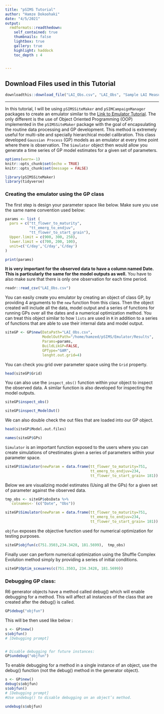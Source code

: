 ```yaml
---
title: "pSIMS Tutorial"
author: "Hamze Dokoohaki"
date: "4/5/2021"
output:
  rmdformats::readthedown:
    self_contained: true
    thumbnails: false
    lightbox: true
    gallery: true
    highlight: haddock
    toc_depth : 4
    

---
```



## Download Files used in this Tutorial

```r
downloadthis::download_file("LAI_Obs.csv", "LAI_Obs", "Sample LAI Measurments", button_type = "primary")
```

***

In this tutorial, I will be using `pSIMSSiteMaker` and `pSIMCampaignManager` packages to create an emulator similar to the  [Link to Emulator Tutorial](http://192.17.59.89:3838/pSIMSEmulator/). The only different is the use of Object Oriented Programming (OOP) implemented in the `pSIMSSiteMaker` package with the goal of encapsulating the routine data processing and GP development. This method is extremely useful for multi-site and specially hierarchical model calibration. This class developed `Gaussian Process` (GP) models as an emulator at every time point where there is observation. The `Simulator` object then would allow you generate a time series of GP model estimates for a given set of parameters. 

```r
options(warn=-1)
knitr::opts_chunk$set(echo = TRUE)
knitr::opts_chunk$set(message = FALSE)
```



```r
library(pSIMSSiteMaker)
library(tidyverse)
```

### Creating the emulator using the GP class

The first step is design your parameter space like below. Make sure you use the same name convention used below:

```r
params <- list (
  pars = c("tt_flower_to_maturity",
           "tt_emerg_to_endjuv",
           "tt_flower_to_start_grain"),
  Upper.limit = c(900, 300, 250),
  lower.limit = c(700, 200, 100),
  unit=c('C/day','C/day','C/day')
)

print(params)
```


**It is very important for the observed data to have a column named Date. This is particularly the same for the model outputs as well.** You have to also make sure that there is only one observation for each time period.

```r
readr::read_csv("LAI_Obs.csv")
```

You can easily create you emulator by creating an object of class GP, by providing 4 arguments to the `new` function from this class. Then the object created will include all the data, model output and a series of functions for running GPs over all the dates and a numerical optimization method. You can treat this object similar to how `lists` are used in `R` in addition to a series of functions that are able to use their internal data and model output.

```r

siteGP <- GP$new(DataPath="LAI_Obs.csv",
                 ModelOutPath="/home/hamzed/pSIMS/Emulator/Results",
                 Params=params,
                 BuildLikGP=FALSE,
                 GPType="GAM",
                 lenght.out.grid=4)

```

You can check you grid over parameter space using the `Grid` property.

```r

head(siteGP$Grid)

```

You can also use the `inspect_obs()` function within your object to inspect the observed data. A similar function is also developed for inspecting the model outputs.

```r
siteGP$inspect_obs()


```


```r
siteGP$inspect_ModelOut()


```

We can also double check the out files that are loaded into our GP object.

```r
head(siteGP$Model.out.files)

```

```r
names(siteGP$GPs)

```

`Simulator` is an important function exposed to the users where you can create simulations of `GP`estimates given a series of parameters within your parameter space. 

```r

siteGP$Simulator(newParam = data.frame(tt_flower_to_maturity=751,
                                       tt_emerg_to_endjuv=234,
                                       tt_flower_to_start_grain= 181))
```

Below we are visualizing model estimates (Using all the GPs) for a given set of parameter against the observed data.


```r
tmp_obs <- siteGP$obsData %>%
  `colnames<-`(c("Date", "Obs"))

siteGP$Simulator(newParam = data.frame(tt_flower_to_maturity=751,
                                       tt_emerg_to_endjuv=234,
                                       tt_flower_to_start_grain= 181))


```

`objfun` exposes the objective function used for numerical optimization for testing purposes. 

```r
siteGP$objfun(c(751.3503,234.3428, 181.5699),  tmp_obs)
```

Finally user can perform numerical optimization using the Shuffle Complex Evolution method simply by providing a series of initial conditions. 

```r
siteGP$Optim_sceuares(c(751.3503, 234.3428, 181.5699))
```



### Debugging GP class:

R6 generator objects have a method called debug() which will enable debugging for a method. This will affect all instances of the class that are created after the debug() is called.


```r
GP$debug("objfun")
```

This will be then used like below :

```r
s <- GP$new()
s$objfun()
# [Debugging prompt]


# Disable debugging for future instances:
GP$undebug("objfun")
```


To enable debugging for a method in a single instance of an object, use the debug() function (not the debug() method in the generator object).

```r
s <- GP$new()
debug(s$objfun)
s$objfun()
# [Debugging prompt]
#Use undebug() to disable debugging on an object’s method.

undebug(s$objfun)
```


